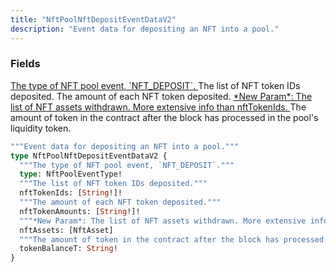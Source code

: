 ```yaml
---
title: "NftPoolNftDepositEventDataV2"
description: "Event data for depositing an NFT into a pool."
---
```


### Fields

<a href="/api-reference/types/nftpooleventtype">
  <ResponseField name="type" type="NftPoolEventType!" required>
    The type of NFT pool event, `NFT_DEPOSIT`.
  </ResponseField>
</a>

<ResponseField name="nftTokenIds" type="[String!]!" required>
  The list of NFT token IDs deposited.
</ResponseField>

<ResponseField name="nftTokenAmounts" type="[String!]!" required>
  The amount of each NFT token deposited.
</ResponseField>

<a href="/api-reference/types/nftasset">
  <ResponseField name="nftAssets" type="[NftAsset]">
    *New Param*: The list of NFT assets withdrawn. More extensive info than nftTokenIds.
  </ResponseField>
</a>

<ResponseField name="tokenBalanceT" type="String!" required>
  The amount of token in the contract after the block has processed in the pool&#39;s liquidity token.
</ResponseField>


```graphql NftPoolNftDepositEventDataV2
"""Event data for depositing an NFT into a pool."""
type NftPoolNftDepositEventDataV2 {
  """The type of NFT pool event, `NFT_DEPOSIT`."""
  type: NftPoolEventType!
  """The list of NFT token IDs deposited."""
  nftTokenIds: [String!]!
  """The amount of each NFT token deposited."""
  nftTokenAmounts: [String!]!
  """*New Param*: The list of NFT assets withdrawn. More extensive info than nftTokenIds."""
  nftAssets: [NftAsset]
  """The amount of token in the contract after the block has processed in the pool's liquidity token."""
  tokenBalanceT: String!
}
```
